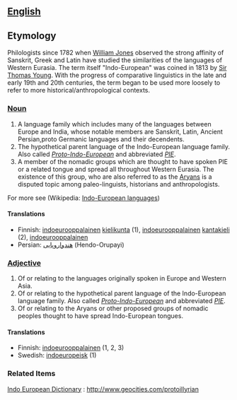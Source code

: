 ==[[English]]==

==Etymology==
Philologists since 1782 when [[William Jones]] observed the strong affinity of Sanskrit, Greek and Latin have studied the similarities of the languages of Western Eurasia. The term itself "Indo-European" was coined in 1813 by [[Sir Thomas Young]]. With the progress of comparative linguistics in the late and early 19th and 20th centuries, the term began to be used more loosely to refer to more historical/anthropological contexts.  


===[[Noun]]===
#A language family which includes many of the languages between Europe and India, whose notable members are Sanskrit, Latin, Ancient Persian,proto Germanic languages and their decendents.
#The hypothetical parent language of the Indo-European language family.  Also called ''[[Proto-Indo-European]]'' and abbreviated ''[[PIE]]''.
#A member of the nomadic groups which are thought to have spoken PIE or a related tongue and spread all throughout Western Eurasia. The existence of this group, who are also referred to as the [[Aryans]] is a disputed topic among paleo-linguists, historians and anthropologists.


For more see (Wikipedia: [[w:Indo-European languages|Indo-European languages]])

====Translations====
*Finnish: [[indoeurooppalainen]] [[kielikunta]] (1), [[indoeurooppalainen]] [[kantakieli]] (2), [[indoeurooppalainen]] 
*Persian: [[هندو‌اروپایی]] (Hendo-Orupayi)

===[[Adjective]]===
#Of or relating to the languages originally spoken in Europe and Western Asia.
#Of or relating to the hypothetical parent language of the Indo-European language family.  Also called ''[[Proto-Indo-European]]'' and abbreviated ''[[PIE]]''.
#Of or relating to the Aryans or other proposed groups of nomadic peoples thought to have spread Indo-European tongues.

====Translations====
*Finnish: [[indoeurooppalainen]] (1, 2, 3)
*Swedish: [[indoeuropeisk]] (1)

===Related Items===
[[Indo European Dictionary]] : [[http://www.geocities.com/protoillyrian]]